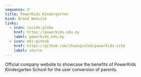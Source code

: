 ```yaml
---
sequence: 2
title: PowerKids Kindergarten
kind: Brand Website
links:
  - icon: lucide:globe
    href: https://powerkids.edu.my
    label: powerkids.edu.my
  - icon: mdi:github
    href: https://github.com/chuangcaleb/powerkids-site
    label: source
---
```


Official company website to showcase the benefits of PowerKids Kindergarten School for the user conversion of parents.
